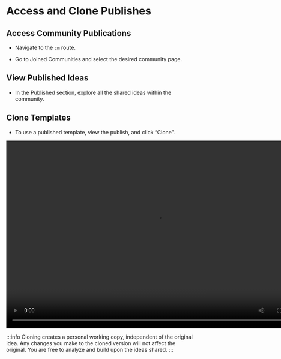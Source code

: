 # Access and Clone Publishes

## Access Community Publications

- Navigate to the `cm` route.

- Go to Joined Communities and select the desired community page.

## View Published Ideas

- In the Published section, explore all the shared ideas within the community.

## Clone Templates

- To use a published template, view the publish, and click “Clone”.

<video width="800" height="500" autoPlay>
  <source
    src="https://assets.pandaterminal.com/documentation_clips/cloning_a_publish_to_account.mov"
    type="video/mp4"
  ></source>
</video>

:::info
Cloning creates a personal working copy, independent of the original idea.
Any changes you make to the cloned version will not affect the original. You are
free to analyze and build upon the ideas shared.
:::

